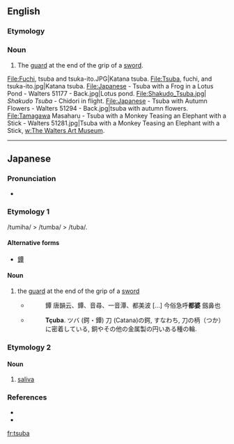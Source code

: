 ==English==

===Etymology===
{{etyl|ja}}

===Noun===
{{en-noun}}

# The [[guard]] at the end of the grip of a [[sword]].

<gallery>
File:Fuchi, tsuba and tsuka-ito.JPG|Katana tsuba.
File:Tsuba, fuchi, and tsuka-ito.jpg|Katana tsuba.
File:Japanese - Tsuba with a Frog in a Lotus Pond - Walters 51177 - Back.jpg|Lotus pond.
File:Shakudo_Tsuba.jpg| ''Shakudo Tsuba'' - Chidori in flight.
File:Japanese - Tsuba with Autumn Flowers - Walters 51294 - Back.jpg|tsuba with autumn flowers.
File:Tamagawa Masaharu - Tsuba with a Monkey Teasing an Elephant with a Stick - Walters 51281.jpg|Tsuba with a Monkey Teasing an Elephant with a Stick, [[w:The Walters Art Museum]].
</gallery>

----

==Japanese==

===Pronunciation===
* {{IPA|[tsuba]|lang=ja}}

===Etymology 1===
/tumiha/ > /tumba/ > /tuba/.

====Alternative forms====
* [[鐔]]

====Noun====
{{ja-noun|r|kanji=鍔|hira=つば}}

# the [[guard]] at the end of the grip of a [[sword]]
#* {{RQ:Wamyō Ruijushō|5|45}}
#*: 鐔 唐韻云、鐔、音尋、一音潭、都美波 [...] 今俗急呼'''都婆''' 劔鼻也
#* {{RQ:Nippo Jisho|620}}
#*: '''Tçuba'''. ツバ (鍔・鐔) 刀 (Catana)の鍔, すなわち, 刀の柄（つか）に密着している, 銅やその他の金属製の円いある種の輪.

===Etymology 2===

====Noun====
{{ja-noun|r|kanji=唾|hira=つば}}

# [[saliva]]

===References===
* {{R:Nippo Jisho}}
* {{R:Wamyō Ruijushō}}

[[fr:tsuba]]